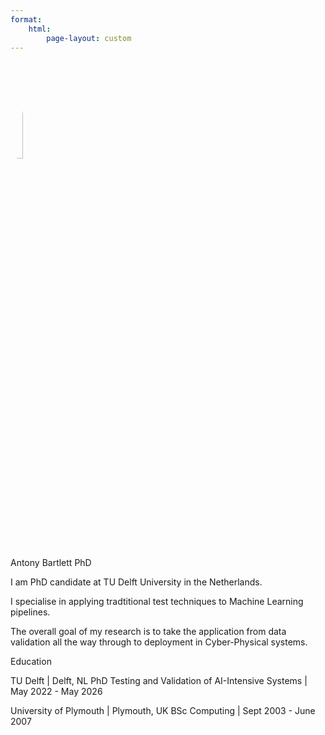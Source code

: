 ```yaml
---
format:
    html:
        page-layout: custom
---
```


::: {.grid .top-grid}
::: {.g-col-2}
:::
::: {.g-col-8}
![](img/me_ice_cream.png){width=20% height=20% style="border-radius: 50%"}

:::{.h2 .text-warning}
Antony Bartlett PhD
:::

:::{.text-info}
I am PhD candidate at TU Delft University in the Netherlands.

I specialise in applying tradtitional test techniques to Machine Learning pipelines.

The overall goal of my research is to take the application from data validation all the way through to deployment in Cyber-Physical systems.
:::

:::{.h2 .text-warning}
Education
:::

:::{.text-info}
TU Delft | Delft, NL
PhD Testing and Validation of AI-Intensive Systems | May 2022 - May 2026

University of Plymouth | Plymouth, UK
BSc Computing | Sept 2003 - June 2007
:::

:::
::: {.g-col-2}
:::
:::
